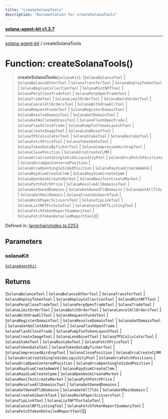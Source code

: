 ```yaml
---
title: "createSolanaTools"
description: "Documentation for createSolanaTools"
---
```


[**solana-agent-kit v1.3.7**](../README.md)

***

[solana-agent-kit](../README.md) / createSolanaTools

# Function: createSolanaTools()

> **createSolanaTools**(`solanaKit`): (`SolanaBalanceTool` \| `SolanaBalanceOtherTool` \| `SolanaTransferTool` \| `SolanaDeployTokenTool` \| `SolanaDeployCollectionTool` \| `SolanaMintNFTTool` \| `SolanaPerpCloseTradeTool` \| `SolanaPerpOpenTradeTool` \| `SolanaTradeTool` \| `SolanaLimitOrderTool` \| `SolanaBatchOrderTool` \| `SolanaCancelAllOrdersTool` \| `SolanaWithdrawAllTool` \| `SolanaRequestFundsTool` \| `SolanaRegisterDomainTool` \| `SolanaResolveDomainTool` \| `SolanaGetDomainTool` \| `SolanaGetWalletAddressTool` \| `SolanaFlashOpenTrade` \| `SolanaFlashCloseTrade` \| `SolanaPumpfunTokenLaunchTool` \| `SolanaCreateImageTool` \| `SolanaLendAssetTool` \| `SolanaTPSCalculatorTool` \| `SolanaStakeTool` \| `SolanaRestakeTool` \| `SolanaFetchPriceTool` \| `SolanaTokenDataTool` \| `SolanaTokenDataByTickerTool` \| `SolanaCompressedAirdropTool` \| `SolanaClosePosition` \| `SolanaOrcaCreateCLMM` \| `SolanaOrcaCreateSingleSideLiquidityPool` \| `SolanaOrcaFetchPositions` \| `SolanaOrcaOpenCenteredPosition` \| `SolanaOrcaOpenSingleSidedPosition` \| `SolanaRaydiumCreateAmmV4` \| `SolanaRaydiumCreateClmm` \| `SolanaRaydiumCreateCpmm` \| `SolanaOpenbookCreateMarket` \| `SolanaManifestCreateMarket` \| `SolanaPythFetchPrice` \| `SolanaResolveAllDomainsTool` \| `SolanaGetOwnedDomains` \| `SolanaGetOwnedTldDomains` \| `SolanaGetAllTlds` \| `SolanaGetMainDomain` \| `SolanaCreateGibworkTask` \| `SolanaRockPaperScissorsTool` \| `SolanaTipLinkTool` \| `SolanaListNFTForSaleTool` \| `SolanaCancelNFTListingTool` \| `SolanaFetchTokenReportSummaryTool` \| `SolanaFetchTokenDetailedReportTool`)[]

Defined in: [langchain/index.ts:2253](https://github.com/scriptscrypt/solana-agent-kit/blob/28121611ae2e5ee3f891044cd4631bfb441231fc/src/langchain/index.ts#L2253)

## Parameters

### solanaKit

[`SolanaAgentKit`](../classes/SolanaAgentKit.md)

## Returns

(`SolanaBalanceTool` \| `SolanaBalanceOtherTool` \| `SolanaTransferTool` \| `SolanaDeployTokenTool` \| `SolanaDeployCollectionTool` \| `SolanaMintNFTTool` \| `SolanaPerpCloseTradeTool` \| `SolanaPerpOpenTradeTool` \| `SolanaTradeTool` \| `SolanaLimitOrderTool` \| `SolanaBatchOrderTool` \| `SolanaCancelAllOrdersTool` \| `SolanaWithdrawAllTool` \| `SolanaRequestFundsTool` \| `SolanaRegisterDomainTool` \| `SolanaResolveDomainTool` \| `SolanaGetDomainTool` \| `SolanaGetWalletAddressTool` \| `SolanaFlashOpenTrade` \| `SolanaFlashCloseTrade` \| `SolanaPumpfunTokenLaunchTool` \| `SolanaCreateImageTool` \| `SolanaLendAssetTool` \| `SolanaTPSCalculatorTool` \| `SolanaStakeTool` \| `SolanaRestakeTool` \| `SolanaFetchPriceTool` \| `SolanaTokenDataTool` \| `SolanaTokenDataByTickerTool` \| `SolanaCompressedAirdropTool` \| `SolanaClosePosition` \| `SolanaOrcaCreateCLMM` \| `SolanaOrcaCreateSingleSideLiquidityPool` \| `SolanaOrcaFetchPositions` \| `SolanaOrcaOpenCenteredPosition` \| `SolanaOrcaOpenSingleSidedPosition` \| `SolanaRaydiumCreateAmmV4` \| `SolanaRaydiumCreateClmm` \| `SolanaRaydiumCreateCpmm` \| `SolanaOpenbookCreateMarket` \| `SolanaManifestCreateMarket` \| `SolanaPythFetchPrice` \| `SolanaResolveAllDomainsTool` \| `SolanaGetOwnedDomains` \| `SolanaGetOwnedTldDomains` \| `SolanaGetAllTlds` \| `SolanaGetMainDomain` \| `SolanaCreateGibworkTask` \| `SolanaRockPaperScissorsTool` \| `SolanaTipLinkTool` \| `SolanaListNFTForSaleTool` \| `SolanaCancelNFTListingTool` \| `SolanaFetchTokenReportSummaryTool` \| `SolanaFetchTokenDetailedReportTool`)[]
